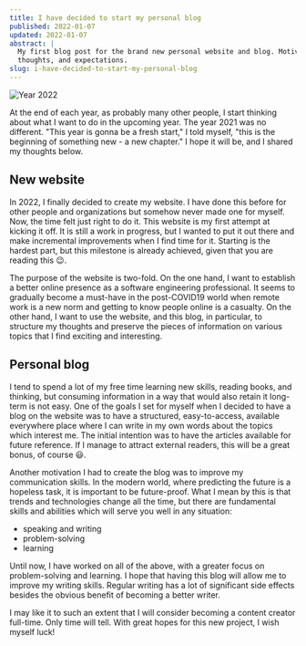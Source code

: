 ```yaml
---
title: I have decided to start my personal blog
published: 2022-01-07
updated: 2022-01-07
abstract: |
  My first blog post for the brand new personal website and blog. Motivation, initial
  thoughts, and expectations.
slug: i-have-decided-to-start-my-personal-blog
---
```


![Year 2022](/images/blog/i-have-decided-to-start-my-personal-blog/cover.webp 'Year 2022 (Photo by <a href="https://unsplash.com/@artturijalli?utm_source=unsplash&utm_medium=referral&utm_content=creditCopyText">Artturi Jalli</a> on <a href="https://unsplash.com/photos/TgGipdWWDuA?utm_source=unsplash&utm_medium=referral&utm_content=creditCopyText">Unsplash</a>)')

At the end of each year, as probably many other people, I start thinking about what I
want to do in the upcoming year. The year 2021 was no different. "This year is gonna be
a fresh start," I told myself, "this is the beginning of something new - a new
chapter." I hope it will be, and I shared my thoughts below.

## New website

In 2022, I finally decided to create my website. I have done this before for other
people and organizations but somehow never made one for myself. Now, the time felt just
right to do it. This website is my first attempt at kicking it off. It is still a work
in progress, but I wanted to put it out there and make incremental improvements when I
find time for it. Starting is the hardest part, but this milestone is already achieved,
given that you are reading this 😉.

The purpose of the website is two-fold. On the one hand, I want to establish a better
online presence as a software engineering professional. It seems to gradually become a
must-have in the post-COVID19 world when remote work is a new norm and getting to know
people online is a casualty. On the other hand, I want to use the website, and this
blog, in particular, to structure my thoughts and preserve the pieces of information on
various topics that I find exciting and interesting.

## Personal blog

I tend to spend a lot of my free time learning new skills, reading books, and thinking,
but consuming information in a way that would also retain it long-term is not easy. One
of the goals I set for myself when I decided to have a blog on the website was to have
a structured, easy-to-access, available everywhere place where I can write in my own
words about the topics which interest me. The initial intention was to have the
articles available for future reference. If I manage to attract external readers, this
will be a great bonus, of course 😃.

Another motivation I had to create the blog was to improve my communication skills. In
the modern world, where predicting the future is a hopeless task, it is important to be
future-proof. What I mean by this is that trends and technologies change all the time,
but there are fundamental skills and abilities which will serve you well in any
situation:

- speaking and writing
- problem-solving
- learning

Until now, I have worked on all of the above, with a greater focus on problem-solving
and learning. I hope that having this blog will allow me to improve my writing skills.
Regular writing has a lot of significant side effects besides the obvious benefit of
becoming a better writer.

I may like it to such an extent that I will consider becoming a content creator
full-time. Only time will tell. With great hopes for this new project, I wish myself
luck!
